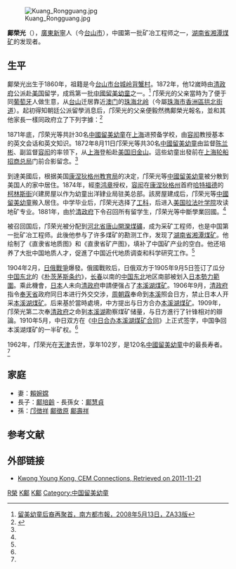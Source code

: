 {{Citation style|time=2021-12-24T21:51:08+00:00}}
[[File:Kuang_Rongguang.jpg|thumb]]

'''鄺榮光'''（{{bd|1860年||1962年||catIdx=K鄺}}），[[廣東|廣東]][[新寧|新寧]]人（今[[台山市|台山市]]），中國第一批矿冶工程师之一，[[湖南省|湖南省]][[湘潭煤矿|湘潭煤矿]]的发现者。

==生平==
鄺榮光出生于1860年，祖籍是今[[台山市|台山市]][[台城岭|台城岭]][[背蟹村|背蟹村]]。1872年，他12嵗時由[[清政府|清政府]]公派赴[[美国|美国]]留学，成爲第一批[[中國留美幼童|中國留美幼童]]之一。<ref>[http://epaper.oeeee.com/B/html/2008-05/13/content_465751.htm 留美幼童后裔再聚首，南方都市報，2008年5月13日，ZA33版]{{dead link|date=2018年4月 |bot=InternetArchiveBot |fix-attempted=yes }}</ref> 邝荣光的父亲當時为了便于同[[葡萄牙|葡萄牙]]人做生意，从[[台山市|台山]]迁居靠近[[澳门|澳门]]的[[珠海|珠海]][[北岭|北岭]]（今屬[[珠海市|珠海市]][[香洲區|香洲區]][[拱北街道|拱北街道]]）。起初得知朝廷公派留學消息后，邝荣光的父亲便毅然擕鄺榮光報名，並和其他家長一樣同政府立了下列字據：<ref name=ts>{{Cite web |url=http://www.cnts.gov.cn/Disp.Aspx?ID=24798&ClassID=388 |title=邝荣光:台山第一位中国第一批公派幼童留学生，中國台山政府公衆網，2009年11月11日 |access-date=2010年12月8日 |archive-date=2016年3月4日 |archive-url=https://web.archive.org/web/20160304203134/http://www.cnts.gov.cn/Disp.Aspx?ID=24798&ClassID=388 |dead-url=yes }}</ref>
{{quote|兹有子邝荣光情愿赴宪局带往[[花旗国|花旗国]]肄业，学习机艺回来之日，听从中国派遣，不得在外国逗留生理，倘有疾病生死，各安天命，此结是实。童男，邝荣光，年十岁，身瘦长面圆兼白，[[广东省|广东省]][[新宁县|新宁县]]人氏。

[[同治|同治]]十一年三月十五日亲笔画押}}

1871年底，邝荣光等共計30名[[中國留美幼童|中國留美幼童]]在[[上海|上海]]进预备学校，由[[容闳|容闳]]教授基本的英文会话和英文知识。1872年8月11日邝荣光等共30名[[中國留美幼童|中國留美幼童]]由监督[[陈兰彬|陈兰彬]]、副监督[[容闳|容闳]]的率领下，从[[上海|上海]]登船赴[[美国|美国]][[旧金山|旧金山]]。這些幼童出發前在[[上海|上海]][[轮船招商总局|轮船招商总局]]门前合影留念。<ref name=ts/>

到達美國后，根据美国[[康涅狄格州教育局|康涅狄格州教育局]]的决定，邝荣光等[[中國留美幼童|中國留美幼童]]被分散到美国人的家中居住。1874年，經[[李鸿章|李鸿章]]授权，[[容闳|容闳]]在[[康涅狄格州|康涅狄格州]]首府[[哈特福德|哈特福德]]的[[柯林斯街|柯林斯街]]兴建房屋以作为幼童出洋肄业局驻美总部。該房屋建成后，邝荣光等[[中國留美幼童|中國留美幼童]]搬入居住。中学毕业后，邝荣光选择了[[工科|工科]]，后进入[[美国|美国]][[拉法叶学院|拉法叶学院]]攻读地矿专业。1881年，由於[[清政府|清政府]]下令召回所有留学生，邝荣光等中斷學業回國。<ref name=ts/>

被召回国后，邝荣光被分配到[[河北省|河北省]][[唐山|唐山]][[開灤煤礦|開灤煤礦]]，成为采矿工程师，也是中国第一批矿冶工程师。此後他参与了许多煤矿的勘测工作，发现了[[湖南省|湖南省]][[湘潭煤矿|湘潭煤矿]]。他绘制了《直隶省地质图》和《直隶省矿产图》，填补了中国矿产业的空白。他还培养了大批中国地质人才，促進了中国近代地质调查和科学研究工作。<ref name=ts/>

1904年2月，[[日俄戰爭|日俄戰爭]]爆發。俄國戰败后，日俄双方于1905年9月5日签订了瓜分[[中国东北|中国东北]]的《[[朴茨茅斯条约|朴茨茅斯条约]]》，[[长春|长春]]以南的[[中国东北|中国东北]]地区南部被划入[[日本中國東北勢力範圍|日本勢力範圍]]。乘此機會，[[日本|日本]]人未向[[清政府|清政府]]申請便强占了[[本溪湖煤矿|本溪湖煤矿]]。1906年9月，[[清政府|清政府]]指令[[奉天省|奉天省]]政府同日本进行外交交涉，[[周朝霖|周朝霖]]奉命到[[本溪|本溪]]照会日方，禁止日本人开采[[本溪湖煤矿|本溪湖煤矿]]。后来基於當時處境，中方提出与日方合办[[本溪湖煤矿|本溪湖煤矿]]。1909年，邝荣光第二次奉[[清政府|清政府]]之命到[[本溪湖|本溪湖]]勘察煤矿储量，与日方進行了针锋相对的辯論。1910年5月，中日双方在《[[中日合办本溪湖煤矿合同|中日合办本溪湖煤矿合同]]》上正式签字，中国争回本溪湖煤矿的一半矿权。<ref name=ts/>

1962年，邝荣光在[[天津|天津]]去世，享年102岁，是120名[[中國留美幼童|中國留美幼童]]中的最長寿者。<ref name=ts/>

==家庭==
*妻：[[賴婉嫦|賴婉嫦]]
*長子：[[鄺培齡|鄺培齡]] - 長孫女：[[鄺慧貞|鄺慧貞]]
*孫：[[邝徴祥|邝徴祥]] [[鄺徵原|鄺徵原]] [[鄺壽祥|鄺壽祥]]

==参考文献==
{{reflist}}

==外部链接==
*[https://web.archive.org/web/20160304000804/http://www.cemconnections.org/index.php?option=com_content&task=view&id=92&Itemid=54 Kwong Young Kong, CEM Connections, Retrieved on 2011-11-21]

{{宣統元年游學畢業進士}}
{{清朝留美幼童}}
{{DEFAULTSORT:Kuang鄺}}
[[Category:鄺姓|R榮]]
[[Category:台山人|K鄺]]
[[Category:中國工程師|K鄺]]
[[Category:中国留美幼童|Category:中国留美幼童]]